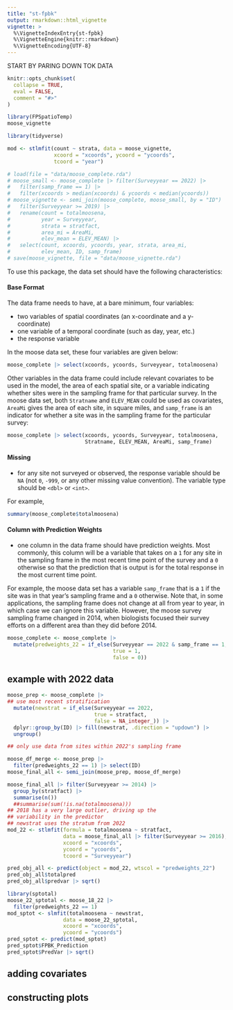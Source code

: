 ```yaml
---
title: "st-fpbk"
output: rmarkdown::html_vignette
vignette: >
  %\VignetteIndexEntry{st-fpbk}
  %\VignetteEngine{knitr::rmarkdown}
  %\VignetteEncoding{UTF-8}
---
```


START BY PARING DOWN TOK DATA

```r
knitr::opts_chunk$set(
  collapse = TRUE,
  eval = FALSE,
  comment = "#>"
)
```

```r
library(FPSpatioTemp)
moose_vignette
```

```r
library(tidyverse)
```

```r
mod <- stlmfit(count ~ strata, data = moose_vignette,
               xcoord = "xcoords", ycoord = "ycoords",
               tcoord = "year")

# load(file = "data/moose_complete.rda")
# moose_small <- moose_complete |> filter(Surveyyear == 2022) |>
#   filter(samp_frame == 1) |>
#   filter(xcoords > median(xcoords) & ycoords < median(ycoords))
# moose_vignette <- semi_join(moose_complete, moose_small, by = "ID") |>
#   filter(Surveyyear >= 2019) |>
#   rename(count = totalmoosena,
#          year = Surveyyear,
#          strata = stratfact,
#          area_mi = AreaMi,
#          elev_mean = ELEV_MEAN) |>
#   select(count, xcoords, ycoords, year, strata, area_mi,
#          elev_mean, ID, samp_frame)
# save(moose_vignette, file = "data/moose_vignette.rda")
```

To use this package, the data set should have the following characteristics: 

#### Base Format

The data frame needs to have, at a bare minimum, four variables:

* two variables of spatial coordinates (an x-coordinate and a y-coordinate)
* one variable of a temporal coordinate (such as day, year, etc.)
* the response variable

In the moose data set, these four variables are given below:

```r
moose_complete |> select(xcoords, ycoords, Surveyyear, totalmoosena)
```

Other variables in the data frame could include relevant covariates to be used in the model, the area of each spatial site, or a variable indicating whether sites were in the sampling frame for that particular survey. In the moose data set, both `Stratname` and `ELEV_MEAN` could be used as covariates, `AreaMi` gives the area of each site, in square miles, and `samp_frame` is an indicator for whether a site was in the sampling frame for the particular survey:

```r
moose_complete |> select(xcoords, ycoords, Surveyyear, totalmoosena,
                         Stratname, ELEV_MEAN, AreaMi, samp_frame)

```

#### Missing

* for any site not surveyed or observed, the response variable should be `NA` (not `0`, `-999`, or any other missing value convention). The variable type should be `<dbl>` or `<int>`.

For example,

```r
summary(moose_complete$totalmoosena)
```

#### Column with Prediction Weights

* one column in the data frame should have prediction weights. Most commonly, this column will be a variable that takes on a `1` for any site in the sampling frame in the most recent time point of the survey and a `0` otherwise so that the prediction that is output is for the total response in the most current time point.

For example, the moose data set has a variable `samp_frame` that is a `1` if the site was in that year's sampling frame and a `0` otherwise. Note that, in some applications, the sampling frame does not change at all from year to year, in which case we can ignore this variable. However, the moose survey sampling frame changed in 2014, when biologists focused their survey efforts on a different area than they did before 2014. 

```r
moose_complete <- moose_complete |>
  mutate(predweights_22 = if_else(Surveyyear == 2022 & samp_frame == 1,
                                  true = 1, 
                                  false = 0)) 
```

## example with 2022 data

```r

moose_prep <- moose_complete |>
## use most recent stratification
  mutate(newstrat = if_else(Surveyyear == 2022,
                            true = stratfact, 
                            false = NA_integer_)) |>
  dplyr::group_by(ID) |> fill(newstrat, .direction = "updown") |>
  ungroup()

## only use data from sites within 2022's sampling frame

moose_df_merge <- moose_prep |>
  filter(predweights_22 == 1) |> select(ID)
moose_final_all <- semi_join(moose_prep, moose_df_merge)

moose_final_all |> filter(Surveyyear >= 2014) |>
  group_by(stratfact) |>
  summarise(n())
  ##summarise(sum(!is.na(totalmoosena)))
## 2018 has a very large outlier, driving up the
## variability in the predictor
## newstrat uses the stratum from 2022
mod_22 <- stlmfit(formula = totalmoosena ~ stratfact,
                  data = moose_final_all |> filter(Surveyyear >= 2016),
                  xcoord = "xcoords",
                  ycoord = "ycoords",
                  tcoord = "Surveyyear")

pred_obj_all <- predict(object = mod_22, wtscol = "predweights_22")
pred_obj_all$totalpred
pred_obj_all$predvar |> sqrt()

library(sptotal)
moose_22_sptotal <- moose_18_22 |>
  filter(predweights_22 == 1) 
mod_sptot <- slmfit(totalmoosena ~ newstrat,
                  data = moose_22_sptotal,
                  xcoord = "xcoords",
                  ycoord = "ycoords")
pred_sptot <- predict(mod_sptot)
pred_sptot$FPBK_Prediction
pred_sptot$PredVar |> sqrt()
```

## adding covariates

## constructing plots


